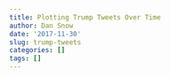 ```yaml
---
title: Plotting Trump Tweets Over Time
author: Dan Snow
date: '2017-11-30'
slug: trump-tweets
categories: []
tags: []
---
```



